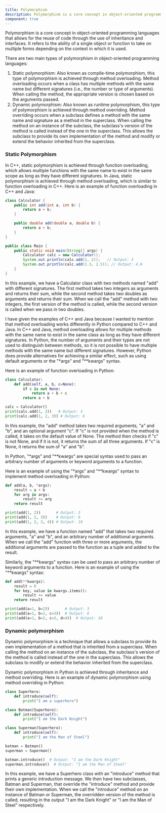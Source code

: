 ```yaml
---
title: Polymorphism
description: Polymorphism is a core concept in object-oriented programming languages that allows for the reuse of code through the use of inheritance and interfaces. It refers to the ability of a single object or function to take on multiple forms depending on the context in which it is used.
component: true
---
```


Polymorphism is a core concept in object-oriented programming languages that allows for the reuse of code through the use of inheritance and interfaces. It refers to the ability of a single object or function to take on multiple forms depending on the context in which it is used.

There are two main types of polymorphism in object-oriented programming languages:

1. Static polymorphism: Also known as compile-time polymorphism, this type of polymorphism is achieved through method overloading. Method overloading occurs when a class has multiple methods with the same name but different signatures (i.e., the number or type of arguments). When calling the method, the appropriate version is chosen based on the arguments passed.
2. Dynamic polymorphism: Also known as runtime polymorphism, this type of polymorphism is achieved through method overriding. Method overriding occurs when a subclass defines a method with the same name and signature as a method in the superclass. When calling the method on an instance of the subclass, the subclass's version of the method is called instead of the one in the superclass. This allows the subclass to provide its own implementation of the method and modify or extend the behavior inherited from the superclass.

### Static Polymorphism

In C++, static polymorphism is achieved through function overloading, which allows multiple functions with the same name to exist in the same scope as long as they have different signatures. In Java, static polymorphism is achieved through method overloading, which is similar to function overloading in C++. Here is an example of function overloading in C++ and Java:

```java
class Calculator {
    public int add(int a, int b) {
        return a + b;
    }

    public double add(double a, double b) {
        return a + b;
    }
}

public class Main {
    public static void main(String[] args) {
        Calculator calc = new Calculator();
        System.out.println(calc.add(1, 2));   // Output: 3
        System.out.println(calc.add(1.5, 2.5)); // Output: 4.0
    }
}
```

In this example, we have a Calculator class with two methods named "add" with different signatures. The first method takes two integers as arguments and returns their sum, while the second method takes two doubles as arguments and returns their sum. When we call the "add" method with two integers, the first version of the method is called, while the second version is called when we pass in two doubles.

I have given the examples of C++ and Java because I wanted to mention that method overloading works differently in Python compared to C++ and Java. In C++ and Java, method overloading allows for multiple methods with the same name to exist in the same class as long as they have different signatures. In Python, the number of arguments and their types are not used to distinguish between methods, so it is not possible to have multiple methods with the same name but different signatures. However, Python does provide alternatives for achieving a similar effect, such as using default arguments or the "\*args" and "\*\*kwargs" syntax.

Here is an example of function overloading in Python:

```python
class Calculator:
    def add(self, a, b, c=None):
        if c is not None:
            return a + b + c
        return a + b

calc = Calculator()
print(calc.add(1, 2))   # Output: 3
print(calc.add(1, 2, 3)) # Output: 6
```

In this example, the "add" method takes two required arguments, "a" and "b", and an optional argument "c". If "c" is not provided when the method is called, it takes on the default value of None. The method then checks if "c" is not None, and if it is not, it returns the sum of all three arguments. If "c" is None, it returns the sum of "a" and "b".

In Python, "\*args" and "\*\*kwargs" are special syntax used to pass an arbitrary number of arguments or keyword arguments to a function.

Here is an example of using the "\*args" and "\*\*kwargs" syntax to implement method overloading in Python:

```python
def add(a, b, *args):
    result = a + b
    for arg in args:
        result += arg
    return result

print(add(1, 2))       # Output: 3
print(add(1, 2, 3))    # Output: 6
print(add(1, 2, 3, 4)) # Output: 10
```

In this example, we have a function named "add" that takes two required arguments, "a" and "b", and an arbitrary number of additional arguments. When we call the "add" function with three or more arguments, the additional arguments are passed to the function as a tuple and added to the result.

Similarly, the "**kwargs" syntax can be used to pass an arbitrary number of keyword arguments to a function. Here is an example of using the "**kwargs" syntax:

```python
def add(**kwargs):
    result = 0
    for key, value in kwargs.items():
        result += value
    return result

print(add(a=1, b=2))       # Output: 3
print(add(a=1, b=2, c=3))  # Output: 6
print(add(a=1, b=2, c=3, d=4))  # Output: 10
```

### Dynamic polymorphism

Dynamic polymorphism is a technique that allows a subclass to provide its own implementation of a method that is inherited from a superclass. When calling the method on an instance of the subclass, the subclass's version of the method is called instead of the one in the superclass. This allows the subclass to modify or extend the behavior inherited from the superclass.

Dynamic polymorphism in Python is achieved through inheritance and method overriding. Here is an example of dynamic polymorphism using method overriding in Python:

```python
class Superhero:
    def introduce(self):
        print("I am a superhero")

class Batman(Superhero):
    def introduce(self):
        print("I am the Dark Knight")

class Superman(Superhero):
    def introduce(self):
        print("I am the Man of Steel")

batman = Batman()
superman = Superman()

batman.introduce()  # Output: "I am the Dark Knight"
superman.introduce()  # Output: "I am the Man of Steel"
```

In this example, we have a Superhero class with an "introduce" method that prints a generic introduction message. We then have two subclasses, Batman and Superman, that override the "introduce" method and provide their own implementation. When we call the "introduce" method on an instance of Batman or Superman, the overridden version of the method is called, resulting in the output "I am the Dark Knight" or "I am the Man of Steel" respectively.
